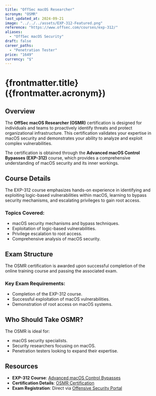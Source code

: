 ```yaml
---
title: "OffSec macOS Researcher"
acronym: "OSMR"
last_updated_at: 2024-09-21
image: "../../../assets/EXP-312-Featured.png"
reference: "https://www.offsec.com/courses/exp-312/"
aliases:
  - "OffSec macOS Security"
draft: false
career_paths:
  - "Penetration Tester"
price: "1649"
currency: "$"
---
```


# {frontmatter.title} ({frontmatter.acronym})

## Overview

The **OffSec macOS Researcher (OSMR)** certification is designed for individuals and teams to proactively identify
threats and protect organizational infrastructure. This certification validates your expertise in macOS security and
demonstrates your ability to analyze and exploit complex vulnerabilities.

The certification is obtained through the **Advanced macOS Control Bypasses (EXP-312)** course, which provides a
comprehensive understanding of macOS security and its inner workings.

## Course Details

The EXP-312 course emphasizes hands-on experience in identifying and exploiting logic-based vulnerabilities within
macOS, learning to bypass security mechanisms, and escalating privileges to gain root access.

### Topics Covered:

- macOS security mechanisms and bypass techniques.
- Exploitation of logic-based vulnerabilities.
- Privilege escalation to root access.
- Comprehensive analysis of macOS security.

## Exam Structure

The OSMR certification is awarded upon successful completion of the online training course and passing the associated
exam.

### Key Exam Requirements:

- Completion of the EXP-312 course.
- Successful exploitation of macOS vulnerabilities.
- Demonstration of root access on macOS systems.

## Who Should Take OSMR?

The OSMR is ideal for:

- macOS security specialists.
- Security researchers focusing on macOS.
- Penetration testers looking to expand their expertise.

## Resources

- **EXP-312 Course**: [Advanced macOS Control Bypasses](https://www.offsec.com/courses/exp-312/)
- **Certification Details**: [OSMR Certification](https://www.offsec.com/courses/exp-312/)
- **Exam Registration**: Direct via [Offensive Security Portal](https://www.offsec.com/)
